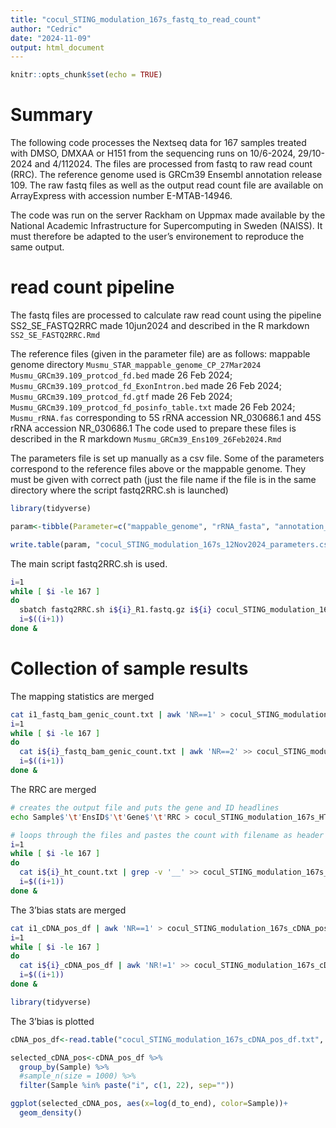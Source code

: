 ---
title: "cocul_STING_modulation_167s_fastq_to_read_count"
author: "Cedric"
date: "2024-11-09"
output: html_document
---

```{r setup, include=FALSE}
knitr::opts_chunk$set(echo = TRUE)
```

# Summary
The following code processes the Nextseq data for 167 samples treated with DMSO, DMXAA or H151 from the sequencing runs on 10/6-2024, 29/10-2024 and 4/112024. The files are processed from fastq to raw read count (RRC). The reference genome used is GRCm39 Ensembl annotation release 109. The raw fastq files as well as the output read count file are available on ArrayExpress with accession number E-MTAB-14946.  

The code was run on the server Rackham on Uppmax made available by the National Academic Infrastructure for Supercomputing in Sweden (NAISS). It must therefore be adapted to the user's environement to reproduce the same output. 

# read count pipeline
The fastq files are processed to calculate raw read count using the pipeline SS2_SE_FASTQ2RRC made 10jun2024 and described in the R markdown `SS2_SE_FASTQ2RRC.Rmd`

The reference files (given in the parameter file) are as follows:
mappable genome directory `Musmu_STAR_mappable_genome_CP_27Mar2024`
`Musmu_GRCm39.109_protcod_fd.bed` made 26 Feb 2024; 
`Musmu_GRCm39.109_protcod_fd_ExonIntron.bed` made 26 Feb 2024;
`Musmu_GRCm39.109_protcod_fd.gtf` made 26 Feb 2024; 
`Musmu_GRCm39.109_protcod_fd_posinfo_table.txt` made 26 Feb 2024;
`Musmu_rRNA.fas` corresponding to 5S rRNA accession NR_030686.1 and 45S rRNA accession NR_030686.1
The code used to prepare these files is described in the R markdown `Musmu_GRCm39_Ens109_26Feb2024.Rmd`

The parameters file is set up manually as a csv file. Some of the parameters correspond to the reference files above or the mappable genome. They must be given with correct path (just the file name if the file is in the same directory where the script fastq2RRC.sh is launched)
```{r}
library(tidyverse)

param<-tibble(Parameter=c("mappable_genome", "rRNA_fasta", "annotation_gtf", "annotation_bed", "intronic_bed", "cDNA_position_key", "genic_cap", "tp_bias_max_length", "tp_bias_sample_size", "symplicity_q_cutoff", "symplicity_FC_cutoff"), Value=c("~/Mouse_Genome_GRCm39.109/Musmu_STAR_mappable_genome_CP_27Mar2024/", "Musmu_rRNA.fas", "~/Mouse_Genome_GRCm39.109/Musmu_GRCm39.109_protcod_fd.gtf", "~/Mouse_Genome_GRCm39.109/Musmu_GRCm39.109_protcod_fd.bed", "~/Mouse_Genome_GRCm39.109/Musmu_GRCm39.109_protcod_fd_ExonIntron.bed", "~/Mouse_Genome_GRCm39.109/Musmu_GRCm39.109_protcod_fd_posinfo_table.txt", 8000000, 100, 1000, 0.0001, 1.5))

write.table(param, "cocul_STING_modulation_167s_12Nov2024_parameters.csv", sep=",", col.names = T, row.names = F, quote = F)
```

The main script fastq2RRC.sh is used. 
```{bash}
i=1
while [ $i -le 167 ]
do
  sbatch fastq2RRC.sh i${i}_R1.fastq.gz i${i} cocul_STING_modulation_167s_12Nov2024_parameters.csv fastq_to_RRC_scripts
  i=$((i+1))
done &
```


# Collection of sample results
The mapping statistics are merged
```{bash}
cat i1_fastq_bam_genic_count.txt | awk 'NR==1' > cocul_STING_modulation_167s_fastq_bam_genic_count.txt
i=1
while [ $i -le 167 ]
do
  cat i${i}_fastq_bam_genic_count.txt | awk 'NR==2' >> cocul_STING_modulation_167s_fastq_bam_genic_count.txt
  i=$((i+1))
done &

```

The RRC are merged
```{bash}
# creates the output file and puts the gene and ID headlines
echo Sample$'\t'EnsID$'\t'Gene$'\t'RRC > cocul_STING_modulation_167s_HT_counts_2Nov2024.txt

# loops through the files and pastes the count with filename as header
i=1
while [ $i -le 167 ]
do
  cat i${i}_ht_count.txt | grep -v '__' >> cocul_STING_modulation_167s_HT_counts_2Nov2024.txt
  i=$((i+1))
done &

```

The 3'bias stats are merged
```{bash}
cat i1_cDNA_pos_df | awk 'NR==1' > cocul_STING_modulation_167s_cDNA_pos_df.txt
i=1
while [ $i -le 167 ]
do
  cat i${i}_cDNA_pos_df | awk 'NR!=1' >> cocul_STING_modulation_167s_cDNA_pos_df.txt
  i=$((i+1))
done &

```


```{r}
library(tidyverse)
```

The 3'bias is plotted
```{r}
cDNA_pos_df<-read.table("cocul_STING_modulation_167s_cDNA_pos_df.txt", header = T)

selected_cDNA_pos<-cDNA_pos_df %>%
  group_by(Sample) %>% 
  #sample_n(size = 1000) %>%
  filter(Sample %in% paste("i", c(1, 22), sep=""))

ggplot(selected_cDNA_pos, aes(x=log(d_to_end), color=Sample))+
  geom_density()
```




